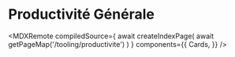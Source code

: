 
# **Productivité Générale**  


 
<MDXRemote
  compiledSource={
    await createIndexPage(
      await getPageMap('/tooling/productivite')
    )
  }
  components={{
    Cards,
  }}
/>